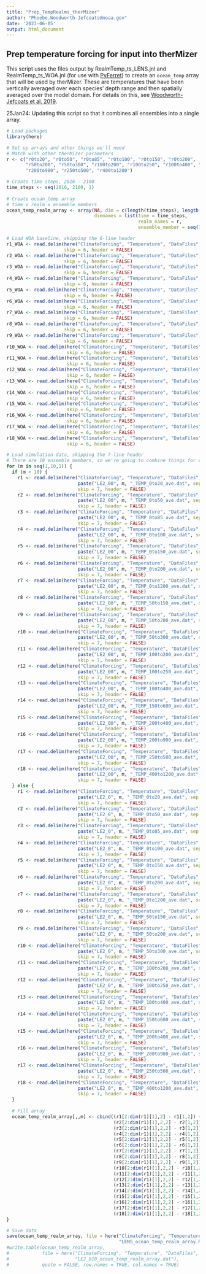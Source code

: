```yaml
---
title: "Prep_TempRealms_therMizer"
author: "Phoebe.Woodworth-Jefcoats@noaa.gov"
date: '2023-06-05'
output: html_document
---
```


## Prep temperature forcing for input into therMizer

This script uses the files output by RealmTemp_ts_LENS.jnl and RealmTemp_ts_WOA.jnl (for use with
[PyFerret](https://ferret.pmel.noaa.gov/Ferret/)) to create an `ocean_temp` array that will be used by 
therMizer.  These are temperatures that have been vertically averaged over each species' depth range and 
then spatially averaged over the model domain.  For details on this, see [Woodworth-Jefcoats et al. 2019](https://www.frontiersin.org/articles/10.3389/fmars.2019.00383/full).

25Jan24: Updating this script so that it combines all ensembles into a single array.

```r
# Load packages
library(here)
```

```r
# Set up arrays and other things we'll need
# Match with other therMizer parameters
r <- c("r0to20", "r0to50", "r0to85", "r0to100", "r0to150", "r0to200",  "r0to1200", "r50to150",
       "r50to200", "r50to300", "r100to200", "r100to250", "r100to400", "r150to600", "r200to400",
       "r200to980", "r250to500", "r400to1200")

# Create time steps, 2016 - 2100
time_steps <- seq(2016, 2100, 1)
  
# Create ocean_temp array
# time x realm x ensemble members
ocean_temp_realm_array <- array(NA, dim = c(length(time_steps), length(r), 10), 
                                dimnames = list(time = time_steps, 
                                                realm_names = r, 
                                                ensemble_member = seq(1,10,1)))
```

```r
# Load WOA baseline, skipping the 6-line header
r1_WOA <- read.delim(here("ClimateForcing", "Temperature", "DataFiles", "WOA_TEMP_0to20_ave.dat"), 
                     skip = 6, header = FALSE)
r2_WOA <- read.delim(here("ClimateForcing", "Temperature", "DataFiles", "WOA_TEMP_0to50_ave.dat"), 
                     skip = 6, header = FALSE)
r3_WOA <- read.delim(here("ClimateForcing", "Temperature", "DataFiles", "WOA_TEMP_0to85_ave.dat"), 
                     skip = 6, header = FALSE)
r4_WOA <- read.delim(here("ClimateForcing", "Temperature", "DataFiles", "WOA_TEMP_0to100_ave.dat"), 
                     skip = 6, header = FALSE)
r5_WOA <- read.delim(here("ClimateForcing", "Temperature", "DataFiles", "WOA_TEMP_0to150_ave.dat"), 
                     skip = 6, header = FALSE)
r6_WOA <- read.delim(here("ClimateForcing", "Temperature", "DataFiles", "WOA_TEMP_0to200_ave.dat"), 
                     skip = 6, header = FALSE)
r7_WOA <- read.delim(here("ClimateForcing", "Temperature", "DataFiles", "WOA_TEMP_0to1200_ave.dat"), 
                     skip = 6, header = FALSE)
r8_WOA <- read.delim(here("ClimateForcing", "Temperature", "DataFiles", "WOA_TEMP_50to150_ave.dat"), 
                     skip = 6, header = FALSE)
r9_WOA <- read.delim(here("ClimateForcing", "Temperature", "DataFiles", "WOA_TEMP_50to200_ave.dat"), 
                     skip = 6, header = FALSE)
r10_WOA <- read.delim(here("ClimateForcing", "Temperature", "DataFiles", "WOA_TEMP_50to300_ave.dat"),
                      skip = 6, header = FALSE)
r11_WOA <- read.delim(here("ClimateForcing", "Temperature", "DataFiles", "WOA_TEMP_100to200_ave.dat"),
                      skip = 6, header = FALSE)
r12_WOA <- read.delim(here("ClimateForcing", "Temperature", "DataFiles", "WOA_TEMP_100to250_ave.dat"),
                      skip = 6, header = FALSE)
r13_WOA <- read.delim(here("ClimateForcing", "Temperature", "DataFiles", "WOA_TEMP_100to400_ave.dat"),
                      skip = 6, header = FALSE)
r14_WOA <- read.delim(here("ClimateForcing", "Temperature", "DataFiles", "WOA_TEMP_150to600_ave.dat"),
                      skip = 6, header = FALSE)
r15_WOA <- read.delim(here("ClimateForcing", "Temperature", "DataFiles", "WOA_TEMP_200to400_ave.dat"),
                      skip = 6, header = FALSE)
r16_WOA <- read.delim(here("ClimateForcing", "Temperature", "DataFiles", "WOA_TEMP_200to980_ave.dat"),
                      skip = 6, header = FALSE)
r17_WOA <- read.delim(here("ClimateForcing", "Temperature", "DataFiles", "WOA_TEMP_250to500_ave.dat"),
                      skip = 6, header = FALSE)
r18_WOA <- read.delim(here("ClimateForcing", "Temperature", "DataFiles", "WOA_TEMP_400to1200_ave.dat"),
                      skip = 6, header = FALSE)

# Load simulation data, skipping the 7-line header
# There are 10 ensemble members, so we're going to combine things for efficiency
for (m in seq(1,10,1)) {
  if (m < 10) {
    r1 <- read.delim(here("ClimateForcing", "Temperature", "DataFiles",
                          paste("LE2_00", m, "_TEMP_0to20_ave.dat", sep = "")),
                          skip = 7, header = FALSE)
    r2 <- read.delim(here("ClimateForcing", "Temperature", "DataFiles",
                          paste("LE2_00", m, "_TEMP_0to50_ave.dat", sep = "")),
                          skip = 7, header = FALSE)
    r3 <- read.delim(here("ClimateForcing", "Temperature", "DataFiles",
                          paste("LE2_00", m, "_TEMP_0to85_ave.dat", sep = "")),
                          skip = 7, header = FALSE)
    r4 <- read.delim(here("ClimateForcing", "Temperature", "DataFiles",
                          paste("LE2_00", m, "_TEMP_0to100_ave.dat", sep = "")), 
                          skip = 7, header = FALSE)
    r5 <- read.delim(here("ClimateForcing", "Temperature", "DataFiles",
                          paste("LE2_00", m, "_TEMP_0to150_ave.dat", sep = "")),
                          skip = 7, header = FALSE)
    r6 <- read.delim(here("ClimateForcing", "Temperature", "DataFiles",
                          paste("LE2_00", m, "_TEMP_0to200_ave.dat", sep = "")),
                          skip = 7, header = FALSE)
    r7 <- read.delim(here("ClimateForcing", "Temperature", "DataFiles",
                          paste("LE2_00", m, "_TEMP_0to1200_ave.dat", sep = "")),
                          skip = 7, header = FALSE)
    r8 <- read.delim(here("ClimateForcing", "Temperature", "DataFiles",
                          paste("LE2_00", m, "_TEMP_50to150_ave.dat", sep = "")),
                          skip = 7, header = FALSE)
    r9 <- read.delim(here("ClimateForcing", "Temperature", "DataFiles",
                          paste("LE2_00", m, "_TEMP_50to200_ave.dat", sep = "")),
                          skip = 7, header = FALSE)
    r10 <- read.delim(here("ClimateForcing", "Temperature", "DataFiles",
                          paste("LE2_00", m, "_TEMP_50to300_ave.dat", sep = "")),
                          skip = 7, header = FALSE)
    r11 <- read.delim(here("ClimateForcing", "Temperature", "DataFiles",
                          paste("LE2_00", m, "_TEMP_100to200_ave.dat", sep = "")),
                          skip = 7, header = FALSE)
    r12 <- read.delim(here("ClimateForcing", "Temperature", "DataFiles",
                          paste("LE2_00", m, "_TEMP_100to250_ave.dat", sep = "")),
                          skip = 7, header = FALSE)
    r13 <- read.delim(here("ClimateForcing", "Temperature", "DataFiles",
                          paste("LE2_00", m, "_TEMP_100to400_ave.dat", sep = "")), 
                          skip = 7, header = FALSE)
    r14 <- read.delim(here("ClimateForcing", "Temperature", "DataFiles",
                          paste("LE2_00", m, "_TEMP_150to600_ave.dat", sep = "")),
                          skip = 7, header = FALSE)
    r15 <- read.delim(here("ClimateForcing", "Temperature", "DataFiles",
                          paste("LE2_00", m, "_TEMP_200to400_ave.dat", sep = "")),
                          skip = 7, header = FALSE)
    r16 <- read.delim(here("ClimateForcing", "Temperature", "DataFiles",
                          paste("LE2_00", m, "_TEMP_200to980_ave.dat", sep = "")), 
                          skip = 7, header = FALSE)
    r17 <- read.delim(here("ClimateForcing", "Temperature", "DataFiles",
                          paste("LE2_00", m, "_TEMP_250to500_ave.dat", sep = "")),
                          skip = 7, header = FALSE)
    r18 <- read.delim(here("ClimateForcing", "Temperature", "DataFiles",
                          paste("LE2_00", m, "_TEMP_400to1200_ave.dat", sep = "")),
                          skip = 7, header = FALSE)
  } else {
    r1 <- read.delim(here("ClimateForcing", "Temperature", "DataFiles",
                          paste("LE2_0", m, "_TEMP_0to20_ave.dat", sep = "")),
                          skip = 7, header = FALSE)
    r2 <- read.delim(here("ClimateForcing", "Temperature", "DataFiles",
                          paste("LE2_0", m, "_TEMP_0to50_ave.dat", sep = "")),
                          skip = 7, header = FALSE)
    r3 <- read.delim(here("ClimateForcing", "Temperature", "DataFiles",
                          paste("LE2_0", m, "_TEMP_0to85_ave.dat", sep = "")),
                          skip = 7, header = FALSE)
    r4 <- read.delim(here("ClimateForcing", "Temperature", "DataFiles",
                          paste("LE2_0", m, "_TEMP_0to100_ave.dat", sep = "")), 
                          skip = 7, header = FALSE)
    r5 <- read.delim(here("ClimateForcing", "Temperature", "DataFiles",
                          paste("LE2_0", m, "_TEMP_0to150_ave.dat", sep = "")),
                          skip = 7, header = FALSE)
    r6 <- read.delim(here("ClimateForcing", "Temperature", "DataFiles",
                          paste("LE2_0", m, "_TEMP_0to200_ave.dat", sep = "")),
                          skip = 7, header = FALSE)
    r7 <- read.delim(here("ClimateForcing", "Temperature", "DataFiles",
                          paste("LE2_0", m, "_TEMP_0to1200_ave.dat", sep = "")),
                          skip = 7, header = FALSE)
    r8 <- read.delim(here("ClimateForcing", "Temperature", "DataFiles",
                          paste("LE2_0", m, "_TEMP_50to150_ave.dat", sep = "")),
                          skip = 7, header = FALSE)
    r9 <- read.delim(here("ClimateForcing", "Temperature", "DataFiles",
                          paste("LE2_0", m, "_TEMP_50to200_ave.dat", sep = "")),
                          skip = 7, header = FALSE)
    r10 <- read.delim(here("ClimateForcing", "Temperature", "DataFiles",
                          paste("LE2_0", m, "_TEMP_50to300_ave.dat", sep = "")),
                          skip = 7, header = FALSE)
    r11 <- read.delim(here("ClimateForcing", "Temperature", "DataFiles",
                          paste("LE2_0", m, "_TEMP_100to200_ave.dat", sep = "")),
                          skip = 7, header = FALSE)
    r12 <- read.delim(here("ClimateForcing", "Temperature", "DataFiles",
                          paste("LE2_0", m, "_TEMP_100to250_ave.dat", sep = "")),
                          skip = 7, header = FALSE)
    r13 <- read.delim(here("ClimateForcing", "Temperature", "DataFiles",
                          paste("LE2_0", m, "_TEMP_100to400_ave.dat", sep = "")), 
                          skip = 7, header = FALSE)
    r14 <- read.delim(here("ClimateForcing", "Temperature", "DataFiles",
                          paste("LE2_0", m, "_TEMP_150to600_ave.dat", sep = "")),
                          skip = 7, header = FALSE)
    r15 <- read.delim(here("ClimateForcing", "Temperature", "DataFiles",
                          paste("LE2_0", m, "_TEMP_200to400_ave.dat", sep = "")),
                          skip = 7, header = FALSE)
    r16 <- read.delim(here("ClimateForcing", "Temperature", "DataFiles",
                          paste("LE2_0", m, "_TEMP_200to980_ave.dat", sep = "")), 
                          skip = 7, header = FALSE)
    r17 <- read.delim(here("ClimateForcing", "Temperature", "DataFiles",
                          paste("LE2_0", m, "_TEMP_250to500_ave.dat", sep = "")),
                          skip = 7, header = FALSE)
    r18 <- read.delim(here("ClimateForcing", "Temperature", "DataFiles",
                          paste("LE2_0", m, "_TEMP_400to1200_ave.dat", sep = "")),
                          skip = 7, header = FALSE)
  }
  
  # Fill array
  ocean_temp_realm_array[,,m] <- cbind((r1[2:dim(r1)[1],2] - r1[1,2]) + r1_WOA[1,1],
                                       (r2[2:dim(r1)[1],2,2] - r2[1,2]) + r2_WOA[1,1],
                                       (r3[2:dim(r1)[1],2,2] - r3[1,2]) + r3_WOA[1,1],
                                       (r4[2:dim(r1)[1],2,2] - r4[1,2]) + r4_WOA[1,1],
                                       (r5[2:dim(r1)[1],2,2] - r5[1,2]) + r5_WOA[1,1],
                                       (r6[2:dim(r1)[1],2,2] - r6[1,2]) + r6_WOA[1,1],
                                       (r7[2:dim(r1)[1],2,2] - r7[1,2]) + r7_WOA[1,1],
                                       (r8[2:dim(r1)[1],2,2] - r8[1,2]) + r8_WOA[1,1],
                                       (r9[2:dim(r1)[1],2,2] - r9[1,2]) + r9_WOA[1,1],
                                       (r10[2:dim(r1)[1],2,2] - r10[1,2]) + r10_WOA[1,1],
                                       (r11[2:dim(r1)[1],2,2] - r11[1,2]) + r11_WOA[1,1],
                                       (r12[2:dim(r1)[1],2,2] - r12[1,2]) + r12_WOA[1,1],
                                       (r13[2:dim(r1)[1],2,2] - r13[1,2]) + r13_WOA[1,1],
                                       (r14[2:dim(r1)[1],2,2] - r14[1,2]) + r14_WOA[1,1],
                                       (r15[2:dim(r1)[1],2,2] - r15[1,2]) + r15_WOA[1,1],
                                       (r16[2:dim(r1)[1],2,2] - r16[1,2]) + r16_WOA[1,1],
                                       (r17[2:dim(r1)[1],2,2] - r17[1,2]) + r17_WOA[1,1],
                                       (r18[2:dim(r1)[1],2,2] - r18[1,2]) + r18_WOA[1,1])
}

# Save data
save(ocean_temp_realm_array, file = here("ClimateForcing", "Temperature", "DataFiles",
                                         "LENS_ocean_temp_realm_array.Rdata"))
#write.table(ocean_temp_realm_array, 
#            file = here("ClimateForcing", "Temperature", "DataFiles", 
#                        "LE2_010_ocean_temp_realm_array.dat"), 
#            quote = FALSE, row.names = TRUE, col.names = TRUE)

```
